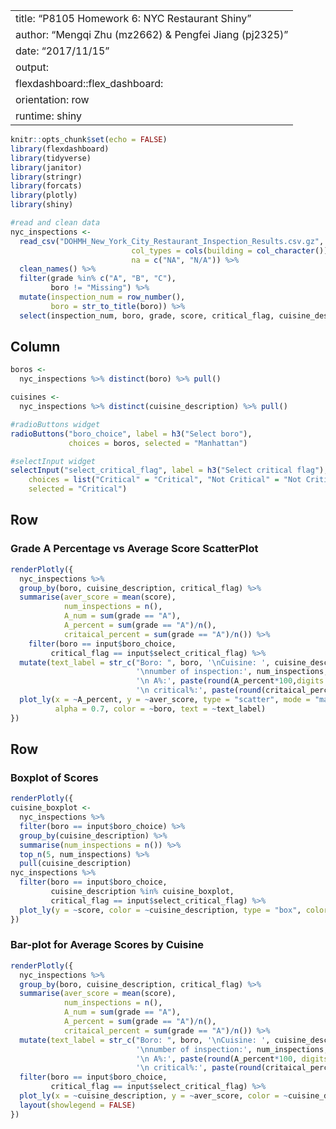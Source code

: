 
---
title: "P8105 Homework 6: NYC Restaurant Shiny"
author: "Mengqi Zhu (mz2662) & Pengfei Jiang (pj2325)"
date: "2017/11/15"
output: 
  flexdashboard::flex_dashboard:
    orientation: row
runtime: shiny
---

```r
knitr::opts_chunk$set(echo = FALSE)
library(flexdashboard)
library(tidyverse)
library(janitor)
library(stringr)
library(forcats)
library(plotly)
library(shiny)
```

```r
#read and clean data
nyc_inspections <- 
  read_csv("DOHMH_New_York_City_Restaurant_Inspection_Results.csv.gz", 
                           col_types = cols(building = col_character()),
                           na = c("NA", "N/A")) %>%
  clean_names() %>%
  filter(grade %in% c("A", "B", "C"),
         boro != "Missing") %>% 
  mutate(inspection_num = row_number(),
         boro = str_to_title(boro)) %>% 
  select(inspection_num, boro, grade, score, critical_flag, cuisine_description)
```


Column {.sidebar}
-----------------------------------------------------------------------

```r
boros <- 
  nyc_inspections %>% distinct(boro) %>% pull()

cuisines <- 
  nyc_inspections %>% distinct(cuisine_description) %>% pull()

#radioButtons widget
radioButtons("boro_choice", label = h3("Select boro"),
             choices = boros, selected = "Manhattan")

#selectInput widget
selectInput("select_critical_flag", label = h3("Select critical flag"), 
    choices = list("Critical" = "Critical", "Not Critical" = "Not Critical", "Not Applicable" = "Not Applicable"), 
    selected = "Critical")

```


Row
-----------------------------------------------------------------------

### Grade A Percentage vs Average Score ScatterPlot

```r
renderPlotly({
  nyc_inspections %>%
  group_by(boro, cuisine_description, critical_flag) %>%
  summarise(aver_score = mean(score),
            num_inspections = n(),
            A_num = sum(grade == "A"),
            A_percent = sum(grade == "A")/n(),
            critaical_percent = sum(grade == "A")/n()) %>%
    filter(boro == input$boro_choice,
         critical_flag == input$select_critical_flag) %>%
  mutate(text_label = str_c("Boro: ", boro, '\nCuisine: ', cuisine_description, 
                            '\nnumber of inspection:', num_inspections, '\nnumber of A:', A_num,
                            '\n A%:', paste(round(A_percent*100,digits = 2),"%",sep = "")), 
                            '\n critical%:', paste(round(critaical_percent*100,digits = 2),"%",sep = "")) %>%
  plot_ly(x = ~A_percent, y = ~aver_score, type = "scatter", mode = "markers",   
          alpha = 0.7, color = ~boro, text = ~text_label)
})
```

Row {.tabset .tabset-fade}
-----------------------------------------------------------------------

### Boxplot of Scores

```r
renderPlotly({
cuisine_boxplot <-
  nyc_inspections %>%
  filter(boro == input$boro_choice) %>%
  group_by(cuisine_description) %>%
  summarise(num_inspections = n()) %>%
  top_n(5, num_inspections) %>%
  pull(cuisine_description)
nyc_inspections %>%
  filter(boro == input$boro_choice,
         cuisine_description %in% cuisine_boxplot,
         critical_flag == input$select_critical_flag) %>%
  plot_ly(y = ~score, color = ~cuisine_description, type = "box", colors = "Set2")
})
```

### Bar-plot for Average Scores by Cuisine

```r
renderPlotly({
  nyc_inspections %>%
  group_by(boro, cuisine_description, critical_flag) %>%
  summarise(aver_score = mean(score),
            num_inspections = n(),
            A_num = sum(grade == "A"),
            A_percent = sum(grade == "A")/n(),
            critaical_percent = sum(grade == "A")/n()) %>%
  mutate(text_label = str_c("Boro: ", boro, '\nCuisine: ', cuisine_description, 
                            '\nnumber of inspection:', num_inspections, '\nnumber of A:', A_num,
                            '\n A%:', paste(round(A_percent*100, digits = 2),"%",sep = "")), 
                            '\n critical%:', paste(round(critaical_percent*100, digits = 2),"%",sep = "")) %>%
  filter(boro == input$boro_choice,
         critical_flag == input$select_critical_flag) %>%
  plot_ly(x = ~cuisine_description, y = ~aver_score, color = ~cuisine_description, type = "bar", text = ~text_label) %>%
  layout(showlegend = FALSE)
})
```